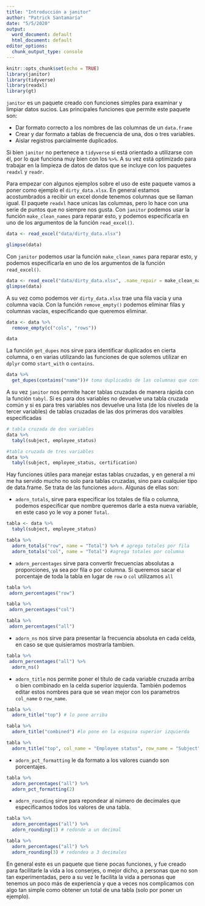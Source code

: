 ```yaml
---
title: "Introducción a janitor"
author: "Patrick Santamaría"
date: "5/5/2020"
output:
  word_document: default
  html_document: default
editor_options:
  chunk_output_type: console
---
```


```r
knitr::opts_chunk$set(echo = TRUE)
library(janitor)
library(tidyverse)
library(readxl)
library(gt)
```

`janitor` es un paquete creado con funciones simples para examinar y limpiar datos sucios. Las principales funciones que permite este paquete son:

- Dar formato correcto a los nombres de las columnas de un `data.frame`
- Crear y dar formato a tablas de frecuencia de una, dos o tres variables.
- Aislar registros parcialmente duplicados.

Si bien `janitor` no pertenece a `tidyverse` si está orientado a utilizarse con él, por lo que funciona muy bien con los `%>%`. A su vez está optimizado para trabajar en la limpieza de datos de datos que se incluye con los paquetes `readxl` y `readr`.

Para empezar con algunos ejemplos sobre el uso de este paquete vamos a poner como ejemplo el `dirty_data.xlsx`. En general estamos acostumbrados a recibir un excel donde tenemos columnas que se llaman igual. El paquete `readxl` hace unicas las columnas, pero lo hace con una serie de puntos que no siempre nos gusta. Con `janitor` podemos usar la función `make_clean_names` para reparar esto, y podemos especificarla en uno de los argumentos de la función `read_excel()`.

```r
data <- read_excel("data/dirty_data.xlsx")

glimpse(data)
```

Con `janitor` podemos usar la función `make_clean_names` para reparar esto, y podemos especificarla en uno de los argumentos de la función `read_excel()`.

```r
data <- read_excel("data/dirty_data.xlsx", .name_repair = make_clean_names) 
glimpse(data)
```

A su vez como podemos ver `dirty_data.xlsx` trae una fila vacia y una columna vacía. Con la función `remove_empty()` podemos eliminar filas y columnas vacías, especificando que queremos eliminar.

```r
data <- data %>% 
  remove_empty(c("cols", "rows"))

data
```

La función `get_dupes` nos sirve para identificar duplicados en cierta columna, o en varias utilizando las funciones de que solemos utilizar en `dplyr` como `start_with` o `contains`. 

```r
data %>%
  get_dupes(contains("name"))# toma duplicados de las columnas que contienen la palabra name
```

A su vez `janitor` nos permite hacer tablas cruzadas de manera rápida con la función `tabyl`. Si es para dos variables no devuelve una tabla cruzada común y si es para tres variables nos devuelve una lista (de los niveles de la tercer variables) de tablas cruzadas de las dos primeras dos varaibles especificadas

```r
# tabla cruzada de dos variables
data %>%
  tabyl(subject, employee_status)

#tabla cruzada de tres variables
data %>%
  tabyl(subject, employee_status, certification)
```

Hay funciones útiles para manejar estas tablas cruzadas, y en general a mi me ha servido mucho no solo para tablas cruzadas, sino para cualquier tipo de data.frame. Se trata de las funciones `adorn`. Algunas de ellas son:

- `adorn_totals`, sirve para especificar los totales de fila o columna, podemos especificar que nombre queremos darle a esta nueva variable, en este caso yo le voy a poner `Total`.

```r
tabla <- data %>%
  tabyl(subject, employee_status)

tabla %>% 
  adorn_totals("row", name = "Total") %>% # agrega totales por fila
  adorn_totals("col", name = "Total") #agrega totales por columna
```

- `adorn_percentages` sirve para convertir frecuencias absolutas a proporciones, ya sea por fila o por columna. Si queremos sacar el porcentaje de toda la tabla en lugar de `row` o `col` utilizamos `all`

```r
tabla %>% 
 adorn_percentages("row")

tabla %>% 
 adorn_percentages("col")

tabla %>% 
 adorn_percentages("all")
```

- `adorn_ns` nos sirve para presentar la frecuencia absoluta en cada celda, en caso se que quisieramos mostrarla tambien.

```r
tabla %>% 
 adorn_percentages("all") %>% 
  adorn_ns()
```

- `adorn_title` nos permite poner el título de cada variable cruzada arriba o bien combinado en la celda superior izquierda. También podemos editar estos nombres para que se vean mejor con los parametros `col_name` o `row_name`.

```r
tabla %>% 
  adorn_title("top") # lo pone arriba

tabla %>% 
  adorn_title("combined") #lo pone en la esquina superior izquierda

tabla %>% 
  adorn_title("top", col_name = "Employee status", row_name = "Subject") #cambio los nombres por unos que se ven mejor
```

- `adorn_pct_formatting` le da formato a los valores cuando son porcentajes.

```r
tabla %>% 
  adorn_percentages("all") %>% 
  adorn_pct_formatting(2) 
```

- `adorn_rounding` sirve para repondear al número de decimales que especificamos todos los valores de una tabla.

```r
tabla %>% 
  adorn_percentages("all") %>% 
  adorn_rounding(1) # redonde a un decimal

tabla %>% 
  adorn_percentages("all") %>% 
  adorn_rounding(3) # redondea a 3 decimales
```

En general este es un paquete que tiene pocas funciones, y fue creado para facilitarle la vida a los conserjes, o mejor dicho, a personas que no son tan experimentadas, pero a su vez le facilita la vida a personas que tenemos un poco más de experiencia y que a veces nos complicamos con algo tan simple como obtener un total de una tabla (solo por poner un ejemplo).
